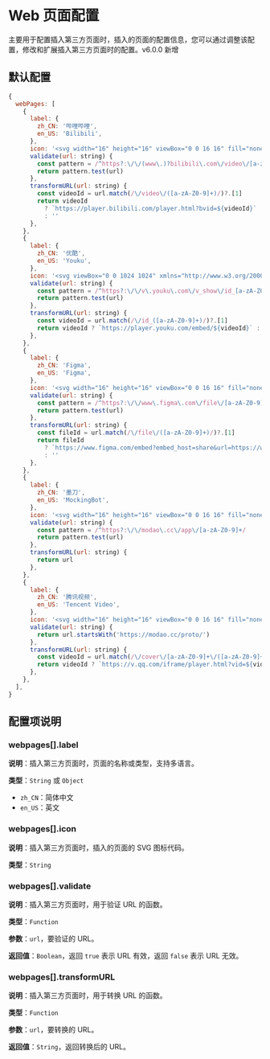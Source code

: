 
# Web 页面配置

主要用于配置插入第三方页面时，插入的页面的配置信息，您可以通过调整该配置，修改和扩展插入第三方页面时的配置。<Badge theme="success">v6.0.0 新增</Badge>

## 默认配置

```js
{
  webPages: [
    {
      label: {
        zh_CN: '哔哩哔哩',
        en_US: 'Bilibili',
      },
      icon: '<svg width="16" height="16" viewBox="0 0 16 16" fill="none" xmlns="http://www.w3.org/2000/svg"><path d="M11.39 3.714h.5c.88.032 1.614.337 2.2.918.586.58.889 1.312.91 2.194v4.293c-.021.88-.324 1.615-.91 2.201-.586.586-1.32.889-2.2.91H4.11c-.88-.021-1.614-.324-2.2-.91-.586-.586-.889-1.32-.91-2.2V6.825c.021-.882.324-1.613.91-2.194.586-.58 1.32-.886 2.2-.918h.452l-.684-.653a.72.72 0 0 1-.218-.529.72.72 0 0 1 .218-.529l.015-.015a.763.763 0 0 1 .537-.218c.202 0 .38.072.537.218L6.63 3.59c.041.041.078.083.109.124h2.49a.487.487 0 0 1 .092-.124l1.665-1.602a.763.763 0 0 1 .536-.218c.203 0 .386.088.542.233a.691.691 0 0 1 .228.53.72.72 0 0 1-.217.528l-.685.653zm-7.28 1.51c-.434.01-.8.16-1.096.45-.295.29-.448.66-.458 1.105v4.387c.01.445.163.813.458 1.104.296.29.662.441 1.097.45h7.778c.435-.009.801-.16 1.097-.45.295-.29.448-.659.458-1.104V6.779c-.01-.446-.163-.814-.458-1.105a1.563 1.563 0 0 0-1.097-.45H4.111zm1.557 2.255c.217 0 .399.072.544.218a.809.809 0 0 1 .233.56v.684a.809.809 0 0 1-.233.56.736.736 0 0 1-.544.218.739.739 0 0 1-.545-.218.809.809 0 0 1-.233-.56v-.684c0-.218.075-.402.225-.553a.753.753 0 0 1 .553-.225zm4.666 0c.218 0 .4.072.545.218a.809.809 0 0 1 .233.56v.684a.809.809 0 0 1-.233.56.737.737 0 0 1-.545.218.739.739 0 0 1-.544-.218.809.809 0 0 1-.233-.56v-.684a.809.809 0 0 1 .233-.56.738.738 0 0 1 .544-.218z" fill="#07A3D7"/></svg>',
      validate(url: string) {
        const pattern = /^https?:\/\/(www\.)?bilibili\.com\/video\/[a-zA-Z0-9]+/
        return pattern.test(url)
      },
      transformURL(url: string) {
        const videoId = url.match(/\/video\/([a-zA-Z0-9]+)/)?.[1]
        return videoId
          ? `https://player.bilibili.com/player.html?bvid=${videoId}`
          : ''
      },
    },
    {
      label: {
        zh_CN: '优酷',
        en_US: 'Youku',
      },
      icon: '<svg viewBox="0 0 1024 1024" xmlns="http://www.w3.org/2000/svg" width="16" height="16"><path d="M270.528 902.592c-82.688-45.952-104.576-161.984-43.072-232 26.688-30.208 214.592-142.784 229.632-137.344 17.088 5.504 7.488-.64-112.768-71.36-105.92-62.464-129.152-83.776-144.896-129.792-34.816-105.664 58.112-218.944 166.08-202.496 24.576 4.096 102.528 42.56 175.616 87.168 13.696 8.32 70.4 41.216 125.76 73.472 119.616 69.376 153.792 97.472 178.368 148.288 20.48 41.856 24.576 100.928 10.24 151.68-8.896 32.32-41.664 78.976-71.04 100.992l-19.2 14.4-33.408-19.2c-19.2-11.008-34.176-17.92-34.176-15.808 0 1.344 12.288 10.24 27.328 18.56 15.04 8.896 27.328 17.152 27.328 19.2 0 4.8-281.6 168.832-334.208 194.24-51.904 26.112-100.48 26.112-147.584 0z" fill="#018EFF"/><path d="M665.984 654.4c0-1.088-6.912-5.888-15.936-10.624-20.16-10.112-21.248-5.888-1.088 4.736 16.512 9.024 17.024 9.6 17.024 5.888zm-50.56 5.952c-8.448-7.424-55.744-33.408-55.744-30.72 0 2.56 53.632 35.008 58.432 35.52 1.024 0 0-2.112-2.688-4.8z" fill="#018EFF"/><path d="M673.472 653.44a4171.008 4171.008 0 0 0-126.336-72.768c-43.712-24.064-92.224-52.864-233.6-137.344C238.4 398.72 213.76 374.016 199.424 332.16c-34.816-105.664 58.048-218.944 166.016-202.496 24.576 4.096 102.4 42.56 175.552 87.168 13.632 8.32 70.336 41.216 125.632 73.472 114.112 65.92 146.88 92.032 170.752 133.184 47.872 81.728 29.44 195.008-40.96 257.472-13.632 11.648-27.968 21.248-32.768 21.248-4.8-.64-45.12-21.952-90.176-48.704z" fill="#FF396E"/><path d="M270.464 902.592A152.32 152.32 0 0 1 193.28 781.76c-6.144-76.8 21.184-115.328 130.496-179.84l75.136-44.608L568.96 630.08c93.568 39.808 172.8 72.064 176.256 72.064 4.096 0 6.784 2.048 6.784 5.504 0 5.504-273.216 165.44-334.016 194.944-51.84 26.112-100.352 26.112-147.52 0z" fill="#00BEFF"/></svg>',
      validate(url: string) {
        const pattern = /^https?:\/\/v\.youku\.com\/v_show\/id_[a-zA-Z0-9]+/
        return pattern.test(url)
      },
      transformURL(url: string) {
        const videoId = url.match(/\/id_([a-zA-Z0-9]+)/)?.[1]
        return videoId ? `https://player.youku.com/embed/${videoId}` : ''
      },
    },
    {
      label: {
        zh_CN: 'Figma',
        en_US: 'Figma',
      },
      icon: '<svg width="16" height="16" viewBox="0 0 16 16" fill="none" xmlns="http://www.w3.org/2000/svg"><path d="M8.324 8c0-1.475 1.2-2.675 2.675-2.675 1.475 0 2.675 1.2 2.675 2.675 0 1.475-1.2 2.675-2.675 2.675A2.678 2.678 0 0 1 8.324 8z" fill="#1ABCFE"/><path d="M3 13.325c0-1.475 1.2-2.675 2.675-2.675h2.65v2.675C8.325 14.8 7.125 16 5.65 16 4.175 16 3 14.8 3 13.325z" fill="#0ACF83"/><path d="M8.324 0v5.325H11c1.475 0 2.675-1.2 2.675-2.675C13.674 1.175 12.474 0 11 0H8.324z" fill="#FF7262"/><path d="M3 2.675C3 4.15 4.2 5.35 5.675 5.35h2.65V0H5.65C4.175 0 3 1.2 3 2.675z" fill="#F24E1E"/><path d="M3 8c0 1.475 1.2 2.675 2.675 2.675h2.65v-5.35H5.65C4.175 5.325 3 6.525 3 8z" fill="#A259FF"/></svg>',
      validate(url: string) {
        const pattern = /^https?:\/\/www\.figma\.com\/file\/[a-zA-Z0-9]+/
        return pattern.test(url)
      },
      transformURL(url: string) {
        const fileId = url.match(/\/file\/([a-zA-Z0-9]+)/)?.[1]
        return fileId
          ? `https://www.figma.com/embed?embed_host=share&url=https://www.figma.com/file/${fileId}`
          : ''
      },
    },
    {
      label: {
        zh_CN: '墨刀',
        en_US: 'MockingBot',
      },
      icon: '<svg width="16" height="16" viewBox="0 0 16 16" fill="none" xmlns="http://www.w3.org/2000/svg"><path fill-rule="evenodd" clip-rule="evenodd" d="M2 3h2.715v4.752H2V3zm6.958 0H6.242v4.752h2.716V3zm4.582 0h-2.716v4.752h2.716V3zM9.107 14l-1.096-2.5a3.905 3.905 0 0 0 2.812-3.748h2.716A6.621 6.621 0 0 1 9.107 14z" fill="#F33"/></svg>',
      validate(url: string) {
        const pattern = /^https?:\/\/modao\.cc\/app\/[a-zA-Z0-9]+/
        return pattern.test(url)
      },
      transformURL(url: string) {
        return url
      },
    },
    {
      label: {
        zh_CN: '腾讯视频',
        en_US: 'Tencent Video',
      },
      icon: '<svg width="16" height="16" viewBox="0 0 16 16" fill="none" xmlns="http://www.w3.org/2000/svg"><path d="M5.314 14.541c-1.416-.025-1.71-1.416-1.964-3.16-.155-1.06-.182-2.155-.182-3.23 0-1.074.027-2.169.182-3.23.31-2.14.685-3.75 3.123-2.95 2.336.768 4.586 2.126 6.56 3.67.1.085.209.177.324.272.705.59 1.62 1.355 1.642 2.239-.021.882-.936 1.647-1.641 2.237-.115.096-.225.187-.324.274-1.975 1.543-4.225 2.901-6.561 3.67-.418.136-.774.203-1.08.208h-.08z" fill="#4396F7"/><path d="M2.98 13.143c-1.202-.029-1.527-.954-1.755-2.162l-.02-.1-.036-.206C1.025 9.847 1 8.991 1 8.152c0-.84.025-1.694.17-2.523l.036-.205.019-.1c.267-1.418.668-2.447 2.464-2.094-.151.487-.247 1.067-.339 1.692-.154 1.061-.181 2.156-.181 3.23 0 1.074.027 2.169.181 3.23.092.624.188 1.204.34 1.692a3.501 3.501 0 0 1-.592.07H2.98z" fill="#EF8E34"/><path fill-rule="evenodd" clip-rule="evenodd" d="M3.689 3.229c.125.025.256.055.395.094 2.181.6 4.28 1.66 6.124 2.866.66.483 1.812 1.16 1.834 1.962-.023.803-1.175 1.48-1.834 1.963-1.843 1.205-3.943 2.266-6.124 2.866-.139.038-.27.069-.395.094-.151-.488-.248-1.068-.338-1.693-.155-1.06-.182-2.156-.182-3.23 0-1.074.027-2.169.182-3.23.09-.62.185-1.197.335-1.683l.003-.009z" fill="#78E445"/><path d="M4.845 8.156c0-1.82.13-2.04.13-2.04.053-.234.18-.298.378-.241 0 0 .587.124 2.006.87 1.435.754 1.875 1.168 1.875 1.168.217.188.172.305 0 .483 0 0-.269.308-1.875 1.14-1.606.83-2.006.894-2.006.894-.239.056-.332-.015-.377-.24 0 0-.13-.21-.13-2.034z" fill="#fff"/></svg>',
      validate(url: string) {
        return url.startsWith('https://modao.cc/proto/')
      },
      transformURL(url: string) {
        const videoId = url.match(/\/cover\/[a-zA-Z0-9]+\/([a-zA-Z0-9]+)/)?.[1]
        return videoId ? `https://v.qq.com/iframe/player.html?vid=${videoId}` : ''
      },
    },
  ],
}
```

## 配置项说明

### webpages[].label

**说明**：插入第三方页面时，页面的名称或类型，支持多语言。

**类型**：`String` 或 `Object`

- `zh_CN`：简体中文
- `en_US`：英文

### webpages[].icon

**说明**：插入第三方页面时，插入的页面的 SVG 图标代码。

**类型**：`String`

### webpages[].validate

**说明**：插入第三方页面时，用于验证 URL 的函数。

**类型**：`Function`

**参数**：`url`，要验证的 URL。

**返回值**：`Boolean`，返回 `true` 表示 URL 有效，返回 `false` 表示 URL 无效。

### webpages[].transformURL

**说明**：插入第三方页面时，用于转换 URL 的函数。

**类型**：`Function`

**参数**：`url`，要转换的 URL。

**返回值**：`String`，返回转换后的 URL。






